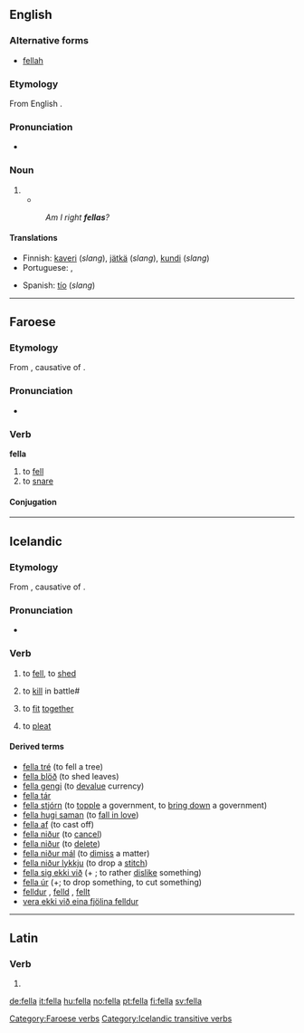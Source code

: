 ==English==

===Alternative forms===
* [[fellah#Etymology 2|fellah]]

===Etymology===
From English {{term|fellow}}.

===Pronunciation===
* {{rhymes|ɛlə}}

===Noun===
{{en-noun}}

# {{eye dialect of|fellow}}
#* {{quote-book|author=Donald Meichenbaum|chapter=Discussion|title=The Evolution of Psychotherapy: The Third Conference‎|page=90|editor=Jeffrey K. Zeig|year=1997|passage=By the third go-around, the essence of what I wrote was, "And the same to you, '''fella'''!" I am glad that our relationship has survived that exchange.}}
#: ''Am I right '''fellas'''?''

====Translations====
{{trans-top|fella}}
* Finnish: [[kaveri]] (''slang''), [[jätkä]] (''slang''), [[kundi]] (''slang'')
* Portuguese: {{t+|pt|cara|c}}, {{t+|pt|mano|m}}
{{trans-mid}}
* Spanish: [[tío]] (''slang'')
{{trans-bottom}}

----

==Faroese==

===Etymology===
From {{etyl|non|fo}} {{term|fella|lang=non}}, causative of {{term|falla||to fall|lang=non}}.

===Pronunciation===
* {{IPA|[ˈfɛdla]|lang=fo}}

===Verb===
'''fella'''

# to [[fell]]
# to [[snare]]

====Conjugation====
{{fo-conj-8|fe|l}}

[[Category:Faroese verbs]]

----

==Icelandic==

===Etymology===
From {{etyl|non|is}} {{term|fella|lang=non}}, causative of {{term|falla||to fall|lang=non}}.

===Pronunciation===
* {{IPA|[ˈfɛtla]|lang=is}}
*: {{rhymes|ɛtla|lang=is}}

===Verb===
{{is-verb-weak|felldi|fellt}}

# {{context|transitive|governs the accusative|lang=is}} to [[fell]], to [[shed]]
# {{context|transitive|governs the accusative|lang=is}} to [[kill]] in battle#
# {{context|transitive|governs the accusative|lang=is}} to [[fit]] [[together]]
# {{context|transitive|governs the accusative|lang=is}} to [[pleat]]

====Derived terms====
* [[fella tré]] (to fell a tree)
* [[fella blöð]] (to shed leaves)
* [[fella gengi]] (to [[devalue]] currency)
* [[fella tár]]
* [[fella stjórn]] (to [[topple]] a government, to [[bring down]] a government)
* [[fella hugi saman]] (to [[fall in love]])
* [[fella af]] (to cast off)
* [[fella niður]] (to [[cancel]])
* [[fella niður]] (to [[delete]])
* [[fella niður mál]] (to [[dimiss]] a matter)
* [[fella niður lykkju]] (to drop a [[stitch]])
* [[fella sig ekki við]] (+ {{accusative}}; to rather [[dislike]] something)
* [[fella úr]] (+{{accusative}}; to drop something, to cut something)
* [[felldur]] {{m}}, [[felld]] {{f}}, [[fellt]] {{n}}
* [[vera ekki við eina fjölina felldur]]

[[Category:Icelandic transitive verbs]]

----

==Latin==

===Verb===
{{la-verb-form|fellā}}

# {{conjugation of|fello|fellō|1|s|pres|act|imp|lang=la}}

[[de:fella]]
[[it:fella]]
[[hu:fella]]
[[no:fella]]
[[pt:fella]]
[[fi:fella]]
[[sv:fella]]
